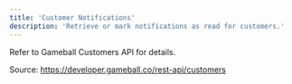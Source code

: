 ```yaml
---
title: 'Customer Notifications'
description: 'Retrieve or mark notifications as read for customers.'
---
```


Refer to Gameball Customers API for details.

Source: https://developer.gameball.co/rest-api/customers



